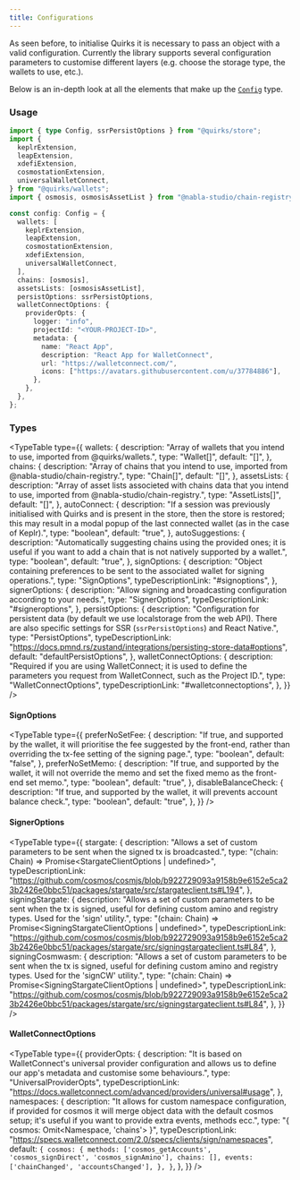 ```yaml
---
title: Configurations
---
```


As seen before, to initialise Quirks it is necessary to pass an object with a
valid configuration. Currently the library supports several configuration
parameters to customise different layers (e.g. choose the storage type, the
wallets to use, etc.).

Below is an in-depth look at all the elements that make up the
[`Config`](https://github.com/nabla-studio/quirks/blob/main/packages/store/src/types/options.ts#L26) type.

### Usage

```ts twoslash
import { type Config, ssrPersistOptions } from "@quirks/store";
import {
  keplrExtension,
  leapExtension,
  xdefiExtension,
  cosmostationExtension,
  universalWalletConnect,
} from "@quirks/wallets";
import { osmosis, osmosisAssetList } from "@nabla-studio/chain-registry";

const config: Config = {
  wallets: [
    keplrExtension,
    leapExtension,
    cosmostationExtension,
    xdefiExtension,
    universalWalletConnect,
  ],
  chains: [osmosis],
  assetsLists: [osmosisAssetList],
  persistOptions: ssrPersistOptions,
  walletConnectOptions: {
    providerOpts: {
      logger: "info",
      projectId: "<YOUR-PROJECT-ID>",
      metadata: {
        name: "React App",
        description: "React App for WalletConnect",
        url: "https://walletconnect.com/",
        icons: ["https://avatars.githubusercontent.com/u/37784886"],
      },
    },
  },
};
```

### Types

<TypeTable
  type={{
    wallets: {
      description:
        "Array of wallets that you intend to use, imported from @quirks/wallets.",
      type: "Wallet[]",
      default: "[]",
    },
    chains: {
      description:
        "Array of chains that you intend to use, imported from @nabla-studio/chain-registry.",
      type: "Chain[]",
      default: "[]",
    },
    assetsLists: {
      description:
        "Array of asset lists associeted with chains data that you intend to use, imported from @nabla-studio/chain-registry.",
      type: "AssetLists[]",
      default: "[]",
    },
    autoConnect: {
      description:
        "If a session was previously initialised with Quirks and is present in the store, then the store is restored; this may result in a modal popup of the last connected wallet (as in the case of Keplr).",
      type: "boolean",
      default: "true",
    },
    autoSuggestions: {
      description:
        "Automatically suggesting chains using the provided ones; it is useful if you want to add a chain that is not natively supported by a wallet.",
      type: "boolean",
      default: "true",
    },
    signOptions: {
      description:
        "Object containing preferences to be sent to the associated wallet for signing operations.",
      type: "SignOptions",
      typeDescriptionLink: "#signoptions",
    },
    signerOptions: {
      description:
        "Allow signing and broadcasting configuration according to your needs.",
      type: "SignerOptions",
      typeDescriptionLink: "#signeroptions",
    },
    persistOptions: {
      description:
        "Configuration for persistent data (by default we use localstorage from the web API). There are also specific settings for SSR (`ssrPersistOptions`) and React Native.",
      type: "PersistOptions<AppState>",
      typeDescriptionLink:
        "https://docs.pmnd.rs/zustand/integrations/persisting-store-data#options",
      default: "defaultPersistOptions",
    },
    walletConnectOptions: {
      description:
        "Required if you are using WalletConnect; it is used to define the parameters you request from WalletConnect, such as the Project ID.",
      type: "WalletConnectOptions",
      typeDescriptionLink: "#walletconnectoptions",
    },
  }}
/>

#### SignOptions

<TypeTable
  type={{
    preferNoSetFee: {
      description:
        "If true, and supported by the wallet, it will prioritise the fee suggested by the front-end, rather than overriding the tx-fee setting of the signing page.",
      type: "boolean",
      default: "false",
    },
    preferNoSetMemo: {
      description:
        "If true, and supported by the wallet, it will not override the memo and set the fixed memo as the front-end set memo.",
      type: "boolean",
      default: "true",
    },
    disableBalanceCheck: {
      description:
        "If true, and supported by the wallet, it will prevents account balance check.",
      type: "boolean",
      default: "true",
    },
  }}
/>

#### SignerOptions

<TypeTable
  type={{
    stargate: {
      description:
        "Allows a set of custom parameters to be sent when the signed tx is broadcasted.",
      type: "(chain: Chain) => Promise<StargateClientOptions | undefined>",
      typeDescriptionLink:
        "https://github.com/cosmos/cosmjs/blob/b922729093a9158b9e6152e5ca23b2426e0bbc51/packages/stargate/src/stargateclient.ts#L194",
    },
    signingStargate: {
      description:
        "Allows a set of custom parameters to be sent when the tx is signed, useful for defining custom amino and registry types. Used for the 'sign' utility.",
      type: "(chain: Chain) => Promise<SigningStargateClientOptions | undefined>",
      typeDescriptionLink:
        "https://github.com/cosmos/cosmjs/blob/b922729093a9158b9e6152e5ca23b2426e0bbc51/packages/stargate/src/signingstargateclient.ts#L84",
    },
    signingCosmwasm: {
      description:
        "Allows a set of custom parameters to be sent when the tx is signed, useful for defining custom amino and registry types. Used for the 'signCW' utility.",
      type: "(chain: Chain) => Promise<SigningStargateClientOptions | undefined>",
      typeDescriptionLink:
        "https://github.com/cosmos/cosmjs/blob/b922729093a9158b9e6152e5ca23b2426e0bbc51/packages/stargate/src/signingstargateclient.ts#L84",
    },
  }}
/>

#### WalletConnectOptions

<TypeTable
  type={{
    providerOpts: {
      description:
        "It is based on WalletConnect's universal provider configuration and allows us to define our app's metadata and customise some behaviours.",
      type: "UniversalProviderOpts",
      typeDescriptionLink:
        "https://docs.walletconnect.com/advanced/providers/universal#usage",
    },
    namespaces: {
      description:
        "It allows for custom namespace configuration, if provided for cosmos it will merge object data with the default cosmos setup; it's useful if you want to provide extra events, methods ecc.",
      type: "{ cosmos: Omit<Namespace, 'chains'> }",
      typeDescriptionLink:
        "https://specs.walletconnect.com/2.0/specs/clients/sign/namespaces",
      default: `
        {
          cosmos: {
            methods: ['cosmos_getAccounts', 'cosmos_signDirect', 'cosmos_signAmino'],
            chains: [],
            events: ['chainChanged', 'accountsChanged'],
          },
        }
      `,
    },
  }}
/>
